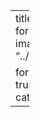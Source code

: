 ---
title: "AI forløb 7"
description: "I forløbet anvendes lineær regression..."
image: "../images/COLOURBOX41626170.jpg"

format:
    html: 
      self-contained: true
      toc: true
      toc-title: Indhold
      toc-location: left
categories:
  - B-niveau
---